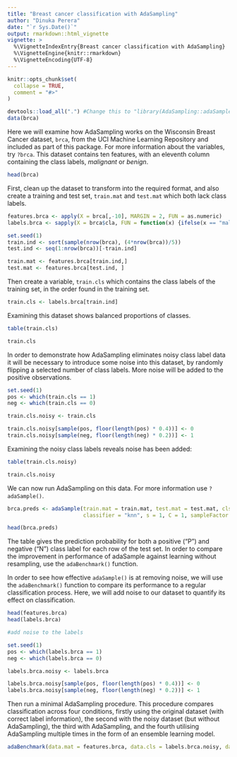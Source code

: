 ```yaml
---
title: "Breast cancer classification with AdaSampling"
author: "Dinuka Perera"
date: "`r Sys.Date()`"
output: rmarkdown::html_vignette
vignette: >
  %\VignetteIndexEntry{Breast cancer classification with AdaSampling}
  %\VignetteEngine{knitr::rmarkdown}
  %\VignetteEncoding{UTF-8}
---
```


```r
knitr::opts_chunk$set(
  collapse = TRUE,
  comment = "#>"
)

devtools::load_all(".") #Change this to "library(AdaSampling::adaSample())" when package is built.
data(brca)

```

Here we will examine how AdaSampling works on the Wisconsin Breast Cancer dataset, `brca`, from the UCI Machine Learning Repository and included as part of this package. For more information about the variables, try `?brca`. This dataset contains ten features, with an eleventh column containing the class labels, *malignant* or *benign*.

```r
head(brca)
```

First, clean up the dataset to transform into the required format, and also create a training and test set, `train.mat` and `test.mat` which both lack class labels.   

```r
features.brca <- apply(X = brca[,-10], MARGIN = 2, FUN = as.numeric)
labels.brca <- sapply(X = brca$cla, FUN = function(x) {ifelse(x == "malignant", 1, 0)})

set.seed(1)
train.ind <- sort(sample(nrow(brca), (4*nrow(brca))/5))
test.ind <- seq(1:nrow(brca))[-train.ind]

train.mat <- features.brca[train.ind,]
test.mat <- features.brca[test.ind, ]
```

Then create a variable, `train.cls` which contains the class labels of the training set, in the order found in the training set. 

```r
train.cls <- labels.brca[train.ind]
```

Examining this dataset shows balanced proportions of classes.

```r
table(train.cls)

train.cls
```

In order to demonstrate how AdaSampling eliminates noisy class label data it will be necessary to introduce some noise into this dataset, by randomly flipping a selected number of class labels. More noise will be added to the positive observations. 

```r
set.seed(1)
pos <- which(train.cls == 1)
neg <- which(train.cls == 0)

train.cls.noisy <- train.cls

train.cls.noisy[sample(pos, floor(length(pos) * 0.4))] <- 0
train.cls.noisy[sample(neg, floor(length(neg) * 0.2))] <- 1

```

Examining the noisy class labels reveals noise has been added:
```r
table(train.cls.noisy)

train.cls.noisy
```

We can now run AdaSampling on this data. For more information use `?adaSample()`.

```r
brca.preds <- adaSample(train.mat = train.mat, test.mat = test.mat, cls = train.cls.noisy,
                        classifier = "knn", s = 1, C = 1, sampleFactor = 1)

head(brca.preds)
```

The table gives the prediction probability for both a positive ("P") and negative ("N") class label for each row of the test set. In order to compare the improvement in performance of adaSample against learning without resampling, use the `adaBenchmark()` function. 

In order to see how effective `adaSample()` is at removing noise, we will use the `adaBenchmark()` function to compare its performance to a regular classification process. Here, we will add noise to our dataset to quantify its effect on classification. 

```r
head(features.brca)
head(labels.brca)

#add noise to the labels

set.seed(1)
pos <- which(labels.brca == 1)
neg <- which(labels.brca == 0)

labels.brca.noisy <- labels.brca

labels.brca.noisy[sample(pos, floor(length(pos) * 0.4))] <- 0
labels.brca.noisy[sample(neg, floor(length(neg) * 0.2))] <- 1
```

Then run a minimal AdaSampling procedure. This procedure compares classification across four conditions, firstly using the original dataset (with correct label information), the second with the noisy dataset (but without AdaSampling), the third with AdaSampling, and the fourth utilising AdaSampling multiple times in the form of an ensemble learning model.

```r
adaBenchmark(data.mat = features.brca, data.cls = labels.brca.noisy, data.cls.truth = labels.brca)
```

